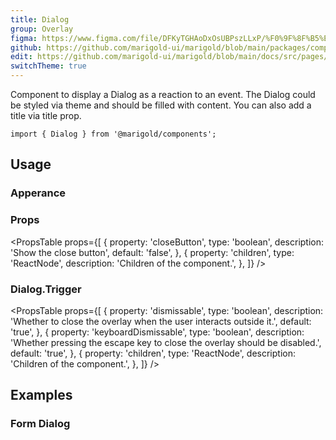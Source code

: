 ```yaml
---
title: Dialog
group: Overlay
figma: https://www.figma.com/file/DFKyTGHAoDxOsUBPszLLxP/%F0%9F%8F%B5%EF%B8%8FMarigold?node-id=845%3A1095
github: https://github.com/marigold-ui/marigold/blob/main/packages/components/src/Dialog/Dialog.tsx
edit: https://github.com/marigold-ui/marigold/blob/main/docs/src/pages/components/dialog.mdx
switchTheme: true
---
```


Component to display a Dialog as a reaction to an event. The Dialog could be styled via theme and should be filled with content.
You can also add a title via title prop.

<Preview>
  <DialogDemo />
</Preview>

```tsx onlyCode
import { Dialog } from '@marigold/components';
```

## Usage

### Apperance

<AppearanceTable component={title} />

### Props

<PropsTable
  props={[
    {
      property: 'closeButton',
      type: 'boolean',
      description: 'Show the close button',
      default: 'false',
    },
    {
      property: 'children',
      type: 'ReactNode',
      description: 'Children of the component.',
    },
  ]}
/>

### Dialog.Trigger

<PropsTable
  props={[
    {
      property: 'dismissable',
      type: 'boolean',
      description:
        'Whether to close the overlay when the user interacts outside it.',
      default: 'true',
    },
    {
      property: 'keyboardDismissable',
      type: 'boolean',
      description:
        'Whether pressing the escape key to close the overlay should be disabled.',
      default: 'true',
    },
    {
      property: 'children',
      type: 'ReactNode',
      description: 'Children of the component.',
    },
  ]}
/>

## Examples

### Form Dialog

```tsx preview file=components/Dialog/dialog-form.demo.tsx

```
